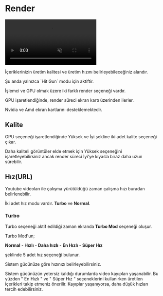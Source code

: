 
# Render


<video autoPlay muted loop controls>
  <source src="/render.mp4" type="video/mp4" />
  Your browser does not support the video tag.
</video>



İçeriklerinizin üretim kalitesi ve üretim hızını belirleyebileceğiniz alandır.


<Callout type="info" emoji="ℹ️">
  Şu anda yalnızca `Hit Gun` modu için aktiftir.
</Callout>
 


İşlemci ve GPU olmak üzere iki farklı render seçeneği vardır.

GPU işaretlendiğinde, render süreci ekran kartı üzerinden ilerler.

Nvidia ve Amd ekran kartlarını desteklemektedir.


## Kalite

GPU seçeneği işaretlendiğinde Yüksek ve İyi şekline iki adet kalite seçeneği çıkar.

Daha kaliteli görüntüler elde etmek için Yüksek seçeneğini işaretleyebilirsiniz 
ancak render süreci İyi'ye kıyasla biraz daha uzun sürebilir.


## Hız(URL)

Youtube videoları ile çalışma yürütüldüğü zaman çalışma hızı buradan belirlenebilir.

İki adet hız modu vardır. **Turbo** ve **Normal**.

### Turbo

Turbo seçeneği aktif edildiği zaman ekranda **Turbo Mod** seçeneği oluşur.

Turbo Mod'un;

**Normal** - **Hızlı** - **Daha hızlı** - **En Hızlı** - **Süper Hız**

şeklinde 5 adet hız seçeneği bulunur. 

Sistem gücünüze göre hızınızı belirleyebilirsiniz.

 
<Callout type="warning" emoji="⚠️">
  Sistem gücünüzün yetersiz kaldığı durumlarda video kayıpları yaşanabilir. Bu yüzden " En Hızlı " ve " Süper Hız " seçeneklerini kullanırken üretilen içerikleri takip etmeniz önerilir.
  Kayıplar yaşanıyorsa, daha düşük hızları tercih edebilirsiniz.
</Callout>